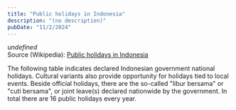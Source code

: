 ```yaml
---
title: "Public holidays in Indonesia"
description: "(no description)"
pubDate: "11/2/2024"
---
```


*undefined*  
Source (Wikipedia): [Public holidays in Indonesia][1]

The following table indicates declared Indonesian government national holidays. Cultural variants also provide opportunity for holidays tied to local events. Beside official holidays, there are the so-called "libur bersama" or "cuti bersama", or joint leave(s) declared nationwide by the government. In total there are 16 public holidays every year.

[1]: https://en.wikipedia.org/wiki/Public_holidays_in_Indonesia
